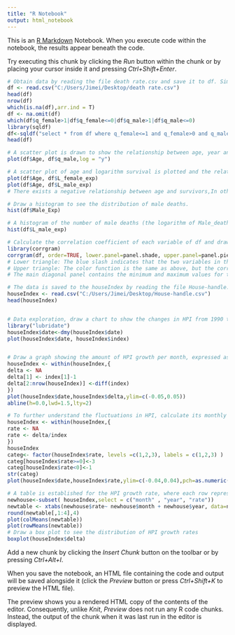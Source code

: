 ---
title: "R Notebook"
output: html_notebook
---

This is an [R Markdown](http://rmarkdown.rstudio.com) Notebook. When you execute code within the notebook, the results appear beneath the code. 

Try executing this chunk by clicking the *Run* button within the chunk or by placing your cursor inside it and pressing *Ctrl+Shift+Enter*. 

```{r}
# Obtain data by reading the file death rate.csv and save it to df. Simply analyze the data, get the total number of shared data, whether there are missing values or outliers. If there is such data, remove the data; For example, its value range is 0<q<=1. [Note: The mortality rate in 1-6 questions only considers the male mortality rate.]
df <- read.csv("C:/Users/Jimei/Desktop/death rate.csv")
head(df)
nrow(df)
which(is.na(df),arr.ind = T)
df <- na.omit(df)
which(df$q_female>1|df$q_female<=0|df$q_male>1|df$q_male<=0)
library(sqldf)
df<-sqldf("select * from df where q_female<=1 and q_female>0 and q_male<=1 and q_male>0")
head(df)

# A scatter plot is drawn to show the relationship between age, year and male mortality (logarithm is log).
plot(df$Age, df$q_male,log = "y")

# A scatter plot of age and logarithm survival is plotted and the relationship between the two quantities is analyzed.
plot(df$Age, df$L_female_exp)
plot(df$Age, df$L_male_exp)
# There exists a negative relationship between age and survivors,In other words, as people grow older, the number of survivors declines, and vice versa.

# Draw a histogram to see the distribution of male deaths.
hist(df$Male_Exp)

# A histogram of the number of male deaths (the logarithm of Male_death) is plotted to observe the distribution of the number of male deaths in men.
hist(df$L_male_exp)

# Calculate the correlation coefficient of each variable of df and draw the correlation graph. [with corrgram package]
library(corrgram) 
corrgram(df, order=TRUE, lower.panel=panel.shade, upper.panel=panel.pie,diag.panel=panel.minmax, text.panel=panel.txt, main="Corrgram of df")
# Lower triangle: The blue slash indicates that the two variables in the cell are positively correlated. A red slash indicates that the variable is negatively correlated. The darker the color, the greater the correlation of the variables. 
# Upper triangle: The color function is the same as above, but the correlation size is shown by the size  of the filled pie slice. The positive correlation will fill the pie chart clockwise from 12 o'clock, while the negative phase fills the pie chart counterclockwise.
# The main diagonal panel contains the minimum and maximum values for the variables.

# The data is saved to the houseIndex by reading the file House-handle.csv.
houseIndex <- read.csv("C:/Users/Jimei/Desktop/House-handle.csv")
head(houseIndex)


# Data exploration, draw a chart to show the changes in HPI from 1990 to 2011, the horizontal axis is time (can be the first column of data), and the vertical axis is the HPI value
library("lubridate")
houseIndex$date<-dmy(houseIndex$date)
plot(houseIndex$date, houseIndex$index)


# Draw a graph showing the amount of HPI growth per month, expressed as delta, with reference lines added at 0. [Note: The amount of growth can be calculated by subtracting one from the next; the HPI value of the previous item in the first article can be considered as 1]
houseIndex <- within(houseIndex,{
delta <- NA
delta[1] <- index[1]-1
delta[2:nrow(houseIndex)] <-diff(index)
})
plot(houseIndex$date,houseIndex$delta,ylim=c(-0.05,0.05))
abline(h=0.0,lwd=1.5,lty=2)

# To further understand the fluctuations in HPI, calculate its monthly growth rate. When drawing, the month with a positive growth rate is represented by a plus sign ("+") and negative ("o").
houseIndex <- within(houseIndex,{
rate <- NA
rate <- delta/index
})
houseIndex
categ<- factor(houseIndex$rate, levels =c(1,2,3), labels = c(1,2,3) )
categ[houseIndex$rate>=0]<-3
categ[houseIndex$rate<0]<-1
str(categ)
plot(houseIndex$date,houseIndex$rate,ylim=c(-0.04,0.04),pch=as.numeric(categ))

# A table is established for the HPI growth rate, where each row represents a month, and each column represents a year, showing the data for the previous four years (the HPI growth rate is rounded to 4 decimal places); and plots the average annual growth rate and HPI of an HPI. Average monthly growth rate (annual growth rate (column average) and monthly growth rate (row average) for all years). 6. Draw a box plot to see the distribution of HPI growth rates.
newhouse<-subset( houseIndex,select = c("month" , "year", "rate"))
newtable <- xtabs(newhouse$rate~ newhouse$month + newhouse$year, data=newhouse)
round(newtable[,1:4],4)
plot(colMeans(newtable))
plot(rowMeans(newtable))
# Draw a box plot to see the distribution of HPI growth rates
boxplot(houseIndex$delta)
```

Add a new chunk by clicking the *Insert Chunk* button on the toolbar or by pressing *Ctrl+Alt+I*.

When you save the notebook, an HTML file containing the code and output will be saved alongside it (click the *Preview* button or press *Ctrl+Shift+K* to preview the HTML file).

The preview shows you a rendered HTML copy of the contents of the editor. Consequently, unlike *Knit*, *Preview* does not run any R code chunks. Instead, the output of the chunk when it was last run in the editor is displayed.
